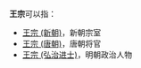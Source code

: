 '''王宗'''可以指：
*[[王宗_(新朝)|王宗 (新朝)]]，新朝宗室
*[[王宗_(唐朝)|王宗 (唐朝)]]，唐朝将官
*[[王宗_(弘治进士)|王宗 (弘治进士)]]，明朝政治人物

{{消歧义|Z宗|cat=二字王姓人名消歧义}}
